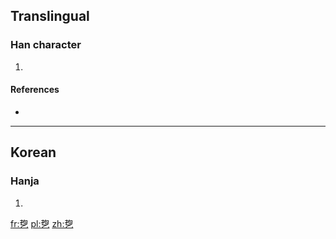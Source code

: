 ==Translingual==

===Han character===
{{Han char|rn=5|rad=乙|as=08|sn=9|four=|canj=手口弓 (QRN)|ids=⿱[[拘]][[乙]]}}

# {{defn|Han|sort=乙08}}

====References====
* {{Han ref|kx=0084.241|dkj=|dj=|hdz=|uh=341D|ud=13341|bh=|bd=}}

----

==Korean==

===Hanja===
{{ko-hanja|hangeul=굴|rv=gul|mr=kul|y=kwul}}

# {{defn|lang=ko|sort=乙08}}

[[fr:㐝]]
[[pl:㐝]]
[[zh:㐝]]